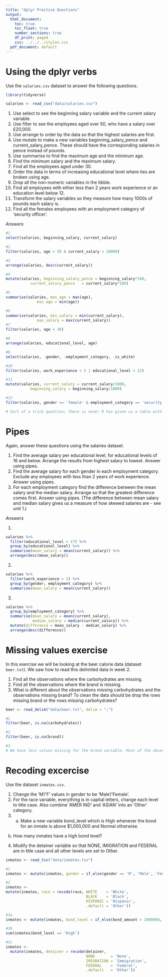 ```yaml
---
title: "dplyr Practice Questions"
output:
  html_document:
    toc: true
    toc_float: true
    number_sections: true
    df_print: paged
    css: ../../../styles.css
  pdf_document: default
---
```



# Using the dplyr verbs

Use the `salaries.csv` dataset to answer the following questions.

```r
library(tidyverse)

salaries <- read_csv("data/salaries.csv")
```


1.	Use select to see the beginning salary variable and the current salary variable.
2.	Use filter to see the employees aged over 50, who have a salary over £20,000.
3.	Use arrange to order by the data so that the highest salaries are first.
4.	Use mutate to make a new variables beginning_salary_pence and current_salary_pence. These should have the corresponding salaries in pence instead of pounds.
5.	Use summarise to find the maximum age and the minimum age.
6.	Find the minimum salary and the maximum salary.
7.	Find all the employees aged under 30.
8.	Order the data in terms of increasing educational level where ties are broken using age.
9.	Drop all the non-numeric variables in the tibble.
10.	Find all employees with either less than 2 years work experience or an education level below 12.
11.	Transform the salary variables so they measure how many 1000s of pounds each salary is.
12.	Find all the females employees with an employment category of 'security officer'.

*Answers*

```r
#1
select(salaries, beginning_salary, current_salary)

#2
filter(salaries, age > 50 & current_salary > 20000)

#3
arrange(salaries, desc(current_salary))

#4
mutate(salaries, beginning_salary_pence = beginning_salary*100,
           current_salary_pence   = current_salary*100)

#5
summarise(salaries, max_age = max(age),
              min_age = min(age))

#6
summarise(salaries, min_salary = min(current_salary),
              max_salary = max(current_salary))
#7
filter(salaries, age < 30)

#8
arrange(salaries, educational_level, age)

#9
select(salaries, -gender, -employment_category, -is_white)

#10
filter(salaries, work_experience < 2 | educational_level < 12)

#11
mutate(salaries, current_salary = current_salary/1000,
           beginning_salary = beginning_salary/1000)

#12
filter(salaries, gender == 'female' & employment_category == 'security officer')

# Sort of a trick question; there is none! R has given us a table with no observations.
```

# Pipes

Again, answer these questions using the salaries dataset.

1.	Find the average salary per educational level, for educational levels of 16 and below. Arrange the results from highest salary to lowest. Answer using pipes.
2.	Find the average salary for each gender in each employment category. Exclude any employees with less than 2 years of work experience. Answer using pipes.
3.	For each employment category find the difference between the mean salary and the median salary. Arrange so that the greatest difference comes first. Answer using pipes. (The difference between mean salary and median salary gives us a measure of how skewed salaries are - see unit 1.)

*Answers*

1. 

```r
salaries %>%
  filter(educational_level < 17) %>%
  group_by(educational_level) %>%
  summarise(mean_salary = mean(current_salary)) %>%
  arrange(desc(mean_salary))
```

2. 

```r
salaries %>%
  filter(work_experience > 2) %>%
  group_by(gender, employment_category) %>%
  summarise(mean_salary = mean(current_salary))
```

3. 

```r
salaries %>%
  group_by(employment_category) %>%
  summarise(mean_salary = mean(current_salary),
            median_salary = median(current_salary)) %>%
  mutate(difference = mean_salary - median_salary) %>%
  arrange(desc(difference))
```

# Missing values exercise

In this exercise we will be looking at the beer calorie data (dataset `beer.txt`). We saw how to read this delimited data in week 2.

1.	Find all the observations where the carbohydrates are missing.
2.	Find all the observations where the brand is missing.
3.	What is different about the observations missing carbohydrates and the observations missing brand? To clean the data should be drop the rows missing brand or the rows missing carbohydrates?

```r
beer <- read_delim("data/beer.txt", delim = ";")

#1
filter(beer, is.na(carbohydrates))

#2 
filter(beer, is.na(brand))

#3
# We have less values missing for the brand variable. Most of the observations that are missing brand are also missing all other observations. This means it might be quite sensible to drop the rows where brand is missing. If would be less sensible to drop the observations that are missing carbohydrates as we still have a lot of useful information in those rows. However, in same cases (like a specific study of carbohydrates in beer) we might want to only include rows with carbohydrate data. 
```

# Recoding excercise 

Use the dataset `inmates.csv`.

1. Change the 'M'/'F' values in gender to be 'Male'/'Female'.
2. For the race variable, everything is in capital letters, change each level to title case. Also combine 'AMER IND' and 'ASIAN' into an 'Other' category.
3. a.	Make a new variable bond_level which is High whenever the bond for an inmate is above $1,000,000 and Normal otherwise.
b.	How many inmates have a high bond level?
4.	Modify the detainer variable so that NONE, IMIGRATION and FEDERAL are in title case and all other levels are set to Other.


```r
inmates <- read_tsv("data/inmates.tsv")

#1
inmates <- mutate(inmates, gender = if_else(gender == 'M', 'Male', 'Female'))

#2 
inmates <- 
mutate(inmates, race = recode(race, WHITE    = 'White',
                                    BLACK    = 'Black',
                                    HISPANIC = 'Hispanic',
                                    .default = 'Other'))

#3a
inmates <- mutate(inmates, bond_level = if_else(bond_amount > 1000000, 'High', 'Normal'))

#3b
sum(inmates$bond_level == 'High')

#3c
inmates <-
  mutate(inmates, detainer = recode(detainer,
                                    NONE       = 'None',
                                    IMIGRATION = 'Immigration',
                                    FEDERAL    = 'Federal',
                                    .default   = 'Other'))
```



